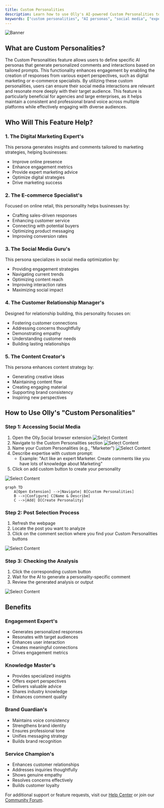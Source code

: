 ```yaml
---
title: Custom Personalities
description: Learn how to use Olly's AI-powered Custom Personalities to create expert-driven interactions and personalized engagement across social media platforms.
keywords: ["custom personalities", "AI personas", "social media", "expert engagement", "personalization"]
---
```


![Banner](/images/banner.png "Olly Custom Personalities")

## What are Custom Personalities?

The Custom Personalities feature allows users to define specific AI personas that generate personalized comments and interactions based on tailored prompts. This functionality enhances engagement by enabling the creation of responses from various expert perspectives, such as digital marketing or e-commerce specialists. By utilizing these custom personalities, users can ensure their social media interactions are relevant and resonate more deeply with their target audience. This feature is particularly beneficial for agencies and large enterprises, as it helps maintain a consistent and professional brand voice across multiple platforms while effectively engaging with diverse audiences.

<CardGrid>
  <Card
    subtitle="Get Started"
    title="Quick Setup"
    description="Learn how to set up and start using Custom Personalities in minutes."
    href="/docs/features/custom-personalities/setup"
  />
  <Card
    subtitle="Tutorial"
    title="Usage Guide"
    description="Step-by-step instructions for creating expert AI personas."
    href="/docs/features/custom-personalities/guide"
  />
  <Card
    subtitle="Support"
    title="Help Center"
    description="Get assistance and troubleshooting tips for Custom Personalities."
    href="/docs/introduction"
  />
</CardGrid>

## Who Will This Feature Help?

### 1. The Digital Marketing Expert's
This persona generates insights and comments tailored to marketing strategies, helping businesses:
- Improve online presence
- Enhance engagement metrics
- Provide expert marketing advice
- Optimize digital strategies
- Drive marketing success

### 2. The E-commerce Specialist's
Focused on online retail, this personality helps businesses by:
- Crafting sales-driven responses
- Enhancing customer service
- Connecting with potential buyers
- Optimizing product messaging
- Improving conversion rates

### 3. The Social Media Guru's
This persona specializes in social media optimization by:
- Providing engagement strategies
- Navigating current trends
- Optimizing content reach
- Improving interaction rates
- Maximizing social impact

### 4. The Customer Relationship Manager's
Designed for relationship building, this personality focuses on:
- Fostering customer connections
- Addressing concerns thoughtfully
- Demonstrating empathy
- Understanding customer needs
- Building lasting relationships

### 5. The Content Creator's
This persona enhances content strategy by:
- Generating creative ideas
- Maintaining content flow
- Creating engaging material
- Supporting brand consistency
- Inspiring new perspectives

## How to Use Olly's "Custom Personalities"

### Step 1: Accessing Social Media
1. Open the Olly.Social browser extension
![Select Content](/images/features/custom-personalities/ollypop1.png)
2. Navigate to the Custom Personalities section
![Select Content](/images/features/custom-personalities/ollypop2.png)
3. Name your Custom Personalities (e.g., "Marketer")
![Select Content](/images/features/custom-personalities/ollypop3.png)
4. Describe expertise with custom prompt:
   - Example: "Act like an expert Marketer. Create comments like you have lots of knowledge about Marketing"
5. Click on add custom button to create your personality





![Select Content](/images/features/custom-personalities/ollypop3.png)

```mermaid
graph TD
    A[Open Extension] -->|Navigate| B[Custom Personalities]
    B -->|Configure| C[Name & Describe]
    C -->|Add| D[Create Personality]
```

### Step 2: Post Selection Process
1. Refresh the webpage
2. Locate the post you want to analyze
3. Click on the comment section where you find your Custom Personalities buttons

![Select Content](/images/features/custom-personalities/post-selection.png)

### Step 3: Checking the Analysis
1. Click the corresponding custom button
2. Wait for the AI to generate a personality-specific comment
3. Review the generated analysis or output

![Select Content](/images/features/custom-personalities/comment-generate.png)
## Benefits

### Engagement Expert's
- Generates personalized responses
- Resonates with target audiences
- Enhances user interaction
- Creates meaningful connections
- Drives engagement metrics

### Knowledge Master's
- Provides specialized insights
- Offers expert perspectives
- Delivers valuable advice
- Shares industry knowledge
- Enhances comment quality

### Brand Guardian's
- Maintains voice consistency
- Strengthens brand identity
- Ensures professional tone
- Unifies messaging strategy
- Builds brand recognition

### Service Champion's
- Enhances customer relationships
- Addresses inquiries thoughtfully
- Shows genuine empathy
- Resolves concerns effectively
- Builds customer loyalty

For additional support or feature requests, visit our [Help Center](/docs/introduction) or join our [Community Forum](https://discord.gg/YWf8mThnYB).  
